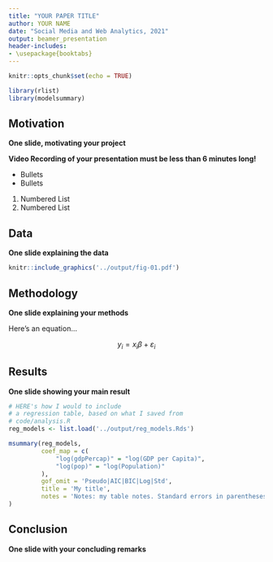 ```yaml
---
title: "YOUR PAPER TITLE"
author: YOUR NAME
date: "Social Media and Web Analytics, 2021"
output: beamer_presentation
header-includes:
- \usepackage{booktabs}
---
```


```r
knitr::opts_chunk$set(echo = TRUE)

library(rlist)
library(modelsummary)
```

## Motivation

**One slide, motivating your project**

**Video Recording of your presentation must be less than 6 minutes long!**

* Bullets 
* Bullets

1. Numbered List
2. Numbered List

## Data

**One slide explaining the data** 

```r
knitr::include_graphics('../output/fig-01.pdf')
```

## Methodology

**One slide explaining your methods**

Here's an equation... 

$$
y_i = x_i \beta + \varepsilon_i
$$

## Results

**One slide showing your main result**


```r
# HERE's how I would to include 
# a regression table, based on what I saved from 
# code/analysis.R
reg_models <- list.load('../output/reg_models.Rds')

msummary(reg_models,
         coef_map = c(
             "log(gdpPercap)" = "log(GDP per Capita)",
             "log(pop)" = "log(Population)"
         ),
         gof_omit = 'Pseudo|AIC|BIC|Log|Std',
         title = 'My title',
         notes = 'Notes: my table notes. Standard errors in parentheses are clustered at the XX level.'
)
```


## Conclusion

**One slide with your concluding remarks**
